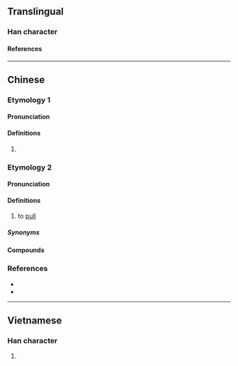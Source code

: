 {{character info}}
==Translingual==

===Han character===
{{Han char|rn=64|rad=手|as=10|sn=13|four=|canj=QHUK|ids=⿰扌臭}}

====References====
{{Han ref|kx=0447.090|dkj=12488|dj=0798.010|hdz=31932.100|uh=641D}}

----

==Chinese==

===Etymology 1===

====Pronunciation====
{{zh-pron
|m=qiǔ
|c=hau2
|cat=
}}

====Definitions====
{{zh-hanzi}}

# {{rfdef|zh}}

===Etymology 2===
{{zh-forms|alt=扭,揪}}

====Pronunciation====
{{zh-pron
|mn=ml,tp,kh,tn,tc,hc,sx,yl,km,mg,pn,sg:khiú/ml,tp,kh,tn,tc,hc,lk,sx,yl,km,mg,sg:giú
|cat=v
}}

====Definitions====
{{zh-hanzi}}

# {{lb|zh|Hokkien}} to [[pull]]

=====Synonyms=====
{{zh-dial|拉}}

====Compounds====
{{zh-der|搝揭|搝大索:khiú-tōa-soh;Min Nan}}

===References===
* {{R:yue:Jyutping Database}}
* {{thcwd|9508}}

----

==Vietnamese==

===Han character===
{{vi-readings|rs=手10|reading=xỏ}}

# {{rfdef|vi|sort=手10}}